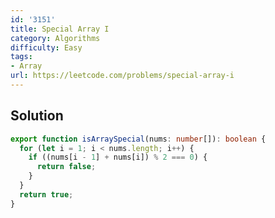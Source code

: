 ```yaml
---
id: '3151'
title: Special Array I
category: Algorithms
difficulty: Easy
tags:
- Array
url: https://leetcode.com/problems/special-array-i
---
```


## Solution

```typescript filename="solution.ts" copy
export function isArraySpecial(nums: number[]): boolean {
  for (let i = 1; i < nums.length; i++) {
    if ((nums[i - 1] + nums[i]) % 2 === 0) {
      return false;
    }
  }
  return true;
}
```


